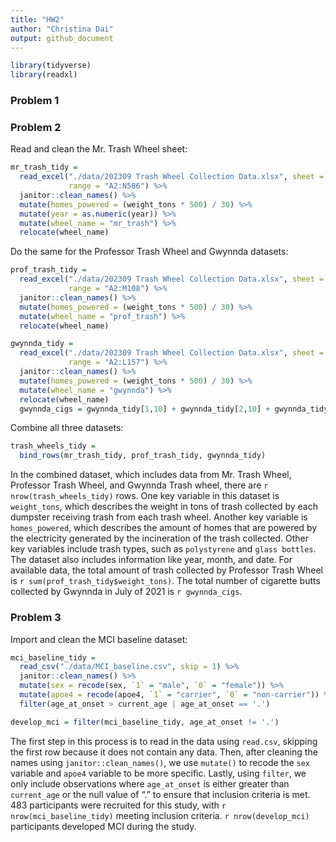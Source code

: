 ```yaml
---
title: "HW2"
author: "Christina Dai"
output: github_document
---
```


```r
library(tidyverse)
library(readxl)
```

### Problem 1


### Problem 2

Read and clean the Mr. Trash Wheel sheet:

```r
mr_trash_tidy = 
  read_excel("./data/202309 Trash Wheel Collection Data.xlsx", sheet = 1,
             range = "A2:N586") %>% 
  janitor::clean_names() %>% 
  mutate(homes_powered = (weight_tons * 500) / 30) %>% 
  mutate(year = as.numeric(year)) %>% 
  mutate(wheel_name = "mr_trash") %>% 
  relocate(wheel_name)
```


Do the same for the Professor Trash Wheel and Gwynnda datasets:

```r
prof_trash_tidy = 
  read_excel("./data/202309 Trash Wheel Collection Data.xlsx", sheet = 2,
             range = "A2:M108") %>% 
  janitor::clean_names() %>% 
  mutate(homes_powered = (weight_tons * 500) / 30) %>% 
  mutate(wheel_name = "prof_trash") %>% 
  relocate(wheel_name)
```

```r
gwynnda_tidy = 
  read_excel("./data/202309 Trash Wheel Collection Data.xlsx", sheet = 4,
             range = "A2:L157") %>% 
  janitor::clean_names() %>% 
  mutate(homes_powered = (weight_tons * 500) / 30) %>% 
  mutate(wheel_name = "gwynnda") %>% 
  relocate(wheel_name)
  gwynnda_cigs = gwynnda_tidy[1,10] + gwynnda_tidy[2,10] + gwynnda_tidy[3,10] + gwynnda_tidy[4,10] + gwynnda_tidy[5,10]
```


Combine all three datasets:

```r
trash_wheels_tidy = 
  bind_rows(mr_trash_tidy, prof_trash_tidy, gwynnda_tidy)
```

In the combined dataset, which includes data from Mr. Trash Wheel, Professor Trash Wheel, and Gwynnda Trash wheel, there are `r nrow(trash_wheels_tidy)` rows. One key variable in this dataset is `weight_tons`, which describes the weight in tons of trash collected by each dumpster receiving trash from each trash wheel. Another key variable is `homes_powered`, which describes the amount of homes that are powered by the electricity generated by the incineration of the trash collected. Other key variables include trash types, such as `polystyrene` and `glass bottles`. The dataset also includes information like year, month, and date. For available data, the total amount of trash collected by Professor Trash Wheel is `r sum(prof_trash_tidy$weight_tons)`. The total number of cigarette butts collected by Gwynnda in July of 2021 is `r gwynnda_cigs`.


### Problem 3

Import and clean the MCI baseline dataset:

```r
mci_baseline_tidy = 
  read_csv("./data/MCI_baseline.csv", skip = 1) %>% 
  janitor::clean_names() %>% 
  mutate(sex = recode(sex, `1` = "male", `0` = "female")) %>% 
  mutate(apoe4 = recode(apoe4, `1` = "carrier", `0` = "non-carrier")) %>% 
  filter(age_at_onset > current_age | age_at_onset == '.')

develop_mci = filter(mci_baseline_tidy, age_at_onset != '.')
```

The first step in this process is to read in the data using `read.csv`, skipping the first row because it does not contain any data. Then, after cleaning the names using `janitor::clean_names()`, we use `mutate()` to recode the `sex` variable and `apoe4` variable to be more specific. Lastly, using `filter`, we only include observations where `age_at_onset` is either greater than `current_age` or the null value of "." to ensure that inclusion criteria is met. 483 participants were recruited for this study, with `r nrow(mci_baseline_tidy)` meeting inclusion criteria. `r nrow(develop_mci)` participants developed MCI during the study.






